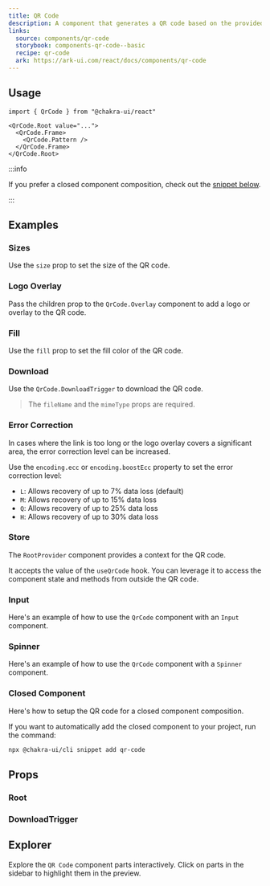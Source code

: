 ```yaml
---
title: QR Code
description: A component that generates a QR code based on the provided data.
links:
  source: components/qr-code
  storybook: components-qr-code--basic
  recipe: qr-code
  ark: https://ark-ui.com/react/docs/components/qr-code
---
```


<ExampleTabs name="qr-code-basic" />

## Usage

```tsx
import { QrCode } from "@chakra-ui/react"
```

```tsx
<QrCode.Root value="...">
  <QrCode.Frame>
    <QrCode.Pattern />
  </QrCode.Frame>
</QrCode.Root>
```

:::info

If you prefer a closed component composition, check out the
[snippet below](#closed-component).

:::

## Examples

### Sizes

Use the `size` prop to set the size of the QR code.

<ExampleTabs name="qr-code-with-sizes" />

### Logo Overlay

Pass the children prop to the `QrCode.Overlay` component to add a logo or
overlay to the QR code.

<ExampleTabs name="qr-code-with-overlay" />

### Fill

Use the `fill` prop to set the fill color of the QR code.

<ExampleTabs name="qr-code-with-fill" />

### Download

Use the `QrCode.DownloadTrigger` to download the QR code.

> The `fileName` and the `mimeType` props are required.

<ExampleTabs name="qr-code-with-export" />

### Error Correction

In cases where the link is too long or the logo overlay covers a significant
area, the error correction level can be increased.

Use the `encoding.ecc` or `encoding.boostEcc` property to set the error
correction level:

- `L`: Allows recovery of up to 7% data loss (default)
- `M`: Allows recovery of up to 15% data loss
- `Q`: Allows recovery of up to 25% data loss
- `H`: Allows recovery of up to 30% data loss

<ExampleTabs name="qr-code-with-error-level" />

### Store

The `RootProvider` component provides a context for the QR code.

It accepts the value of the `useQrCode` hook. You can leverage it to access the
component state and methods from outside the QR code.

<ExampleTabs name="qr-code-with-store" />

### Input

Here's an example of how to use the `QrCode` component with an `Input`
component.

<ExampleTabs name="qr-code-with-input" />

### Spinner

Here's an example of how to use the `QrCode` component with a `Spinner`
component.

<ExampleTabs name="qr-code-with-spinner" />

### Closed Component

Here's how to setup the QR code for a closed component composition.

<ExampleCode name="qr-code-closed-component" />

If you want to automatically add the closed component to your project, run the
command:

```bash
npx @chakra-ui/cli snippet add qr-code
```

## Props

### Root

<PropTable component="QrCode" part="Root" />

### DownloadTrigger

<PropTable component="QrCode" part="DownloadTrigger" />

## Explorer

Explore the `QR Code` component parts interactively. Click on parts in the
sidebar to highlight them in the preview.

<Explorer name="qr-code-basic" />
